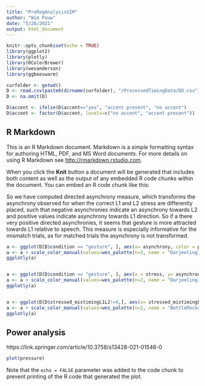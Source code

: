 ```yaml
---
title: "PreRegAnalysisSIM"
author: "Wim Pouw"
date: "5/28/2021"
output: html_document
---
```


```r
knitr::opts_chunk$set(echo = TRUE)
library(ggplot2)
library(plotly)
library(RColorBrewer)
library(wesanderson)
library(ggbeeswarm)

curfolder <- getwd()
D <- read.csv(paste0(dirname(curfolder), "/ProcessedTimingData/DD.csv"))
D <- na.omit(D)

D$accent <- ifelse(D$accent=="yes", "accent present", "no accent")
D$accent <- factor(D$accent, levels=c("no accent", "accent present"))
```

## R Markdown

This is an R Markdown document. Markdown is a simple formatting syntax for authoring HTML, PDF, and MS Word documents. For more details on using R Markdown see <http://rmarkdown.rstudio.com>.

When you click the **Knit** button a document will be generated that includes both content as well as the output of any embedded R code chunks within the document. You can embed an R code chunk like this:


So we have computed directed asynchrony measure, which transforms the asynchrony observed for when the correct L1 and L2 stress are differently placed, such that negative asynchronies indicate an asynchrony towards L2 and positive values indicate asynchrony towards L1 direction. So if a there very positive directed asynchronies, it seems that gesture is more attracted towards L1 relative to speech. This measure is especially informative for the mismatch trials, as for matched trials the asynchrony is not transformed. 
```r

a <- ggplot(D[D$condition == "gesture", ], aes(x= asynchrony, color = ppn)) + geom_density()+theme_bw()+facet_grid(.~accent)
a <- a + scale_color_manual(values=wes_palette(n=2, name = "Darjeeling1"))
ggplotly(a)


a <- ggplot(D[D$condition == "gesture", ], aes(x = stress, y= asynchrony_L1L2, color=ppn)) +geom_boxplot(alpha = 0) + geom_quasirandom()+theme_bw()+ coord_flip()
a <- a + scale_color_manual(values=wes_palette(n=2, name = "Darjeeling1"))
ggplotly(a)


a <- ggplot(D[D$stressed_mistimingL1L2!=0,], aes(x= stressed_mistimingL1L2, color = condition)) + geom_density()+theme_bw()
a <- a + scale_color_manual(values=wes_palette(n=2, name = "BottleRocket2")) + facet_grid(stress~accent)
ggplotly(a)
```

## Power analysis



https://link.springer.com/article/10.3758/s13428-021-01546-0

```r
plot(pressure)
```

Note that the `echo = FALSE` parameter was added to the code chunk to prevent printing of the R code that generated the plot.
